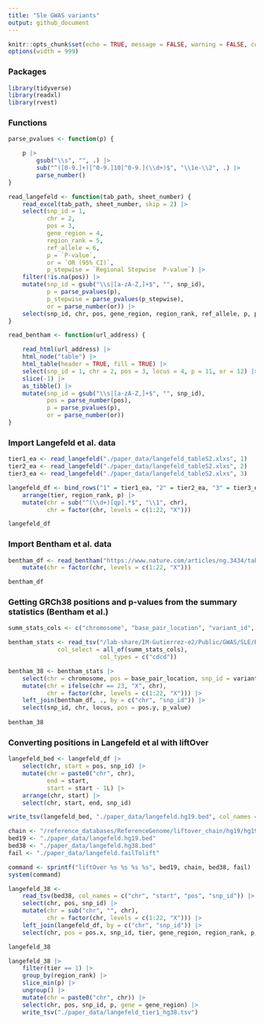 ```yaml
---
title: "Sle GWAS variants"
output: github_document
---
```


```r
knitr::opts_chunk$set(echo = TRUE, message = FALSE, warning = FALSE, comment = "")
options(width = 999)
```

### Packages

```r
library(tidyverse)
library(readxl)
library(rvest)
```


### Functions
```r
parse_pvalues <- function(p) {

    p |>
        gsub("\\s", "", .) |>
        sub("^([0-9.]+)[^0-9.]10[^0-9.](\\d+)$", "\\1e-\\2", .) |>
        parse_number()
}

read_langefeld <- function(tab_path, sheet_number) {
    read_excel(tab_path, sheet_number, skip = 2) |>
    select(snp_id = 1, 
           chr = 2, 
           pos = 3, 
           gene_region = 4, 
           region_rank = 5, 
           ref_allele = 6, 
           p = `P-value`,
           or = `OR (95% CI)`,
           p_stepwise = `Regional Stepwise  P-value`) |> 
    filter(!is.na(pos)) |>
    mutate(snp_id = gsub("\\s|[a-zA-Z,]+$", "", snp_id),  
           p = parse_pvalues(p),
           p_stepwise = parse_pvalues(p_stepwise),
           or = parse_number(or)) |>
    select(snp_id, chr, pos, gene_region, region_rank, ref_allele, p, p_stepwise, or)
}

read_bentham <- function(url_address) {

    read_html(url_address) |>
    html_node("table") |>
    html_table(header = TRUE, fill = TRUE) |>
    select(snp_id = 1, chr = 2, pos = 3, locus = 4, p = 11, or = 12) |>
    slice(-1) |>
    as_tibble() |>
    mutate(snp_id = gsub("\\s|[a-zA-Z,]+$", "", snp_id),
           pos = parse_number(pos),
           p = parse_pvalues(p),
           or = parse_number(or))
}
```

### Import Langefeld et al. data

```r
tier1_ea <- read_langefeld("./paper_data/langefeld_tableS2.xlxs", 1)
tier2_ea <- read_langefeld("./paper_data/langefeld_tableS2.xlxs", 2)
tier3_ea <- read_langefeld("./paper_data/langefeld_tableS2.xlxs", 3)

langefeld_df <- bind_rows("1" = tier1_ea, "2" = tier2_ea, "3" = tier3_ea, .id = "tier") |>
    arrange(tier, region_rank, p) |>
    mutate(chr = sub("^(\\d+)[qp].*$", "\\1", chr),
           chr = factor(chr, levels = c(1:22, "X")))

langefeld_df
```

### Import Bentham et al. data

```r
bentham_df <- read_bentham("https://www.nature.com/articles/ng.3434/tables/1") |>
    mutate(chr = factor(chr, levels = c(1:22, "X")))

bentham_df
```

### Getting GRCh38 positions and p-values from the summary statistics (Bentham et al.)

```r
summ_stats_cols <- c("chromosome", "base_pair_location", "variant_id", "p_value")

bentham_stats <- read_tsv("/lab-share/IM-Gutierrez-e2/Public/GWAS/SLE/Bentham/bentham_GRCh38.tsv.gz", 
			  col_select = all_of(summ_stats_cols),
                          col_types = c("cdcd"))
```

```r
bentham_38 <- bentham_stats |>
    select(chr = chromosome, pos = base_pair_location, snp_id = variant_id, p_value) |>
    mutate(chr = ifelse(chr == 23, "X", chr),
           chr = factor(chr, levels = c(1:22, "X"))) |>
    left_join(bentham_df, ., by = c("chr", "snp_id")) |>
    select(snp_id, chr, locus, pos = pos.y, p_value)
    
bentham_38
```

### Converting positions in Langefeld et al with liftOver

```r
langefeld_bed <- langefeld_df |>
    select(chr, start = pos, snp_id) |>
    mutate(chr = paste0("chr", chr), 
           end = start,
           start = start - 1L) |>
    arrange(chr, start) |>
    select(chr, start, end, snp_id)

write_tsv(langefeld_bed, "./paper_data/langefeld.hg19.bed", col_names = FALSE)

chain <- "/reference_databases/ReferenceGenome/liftover_chain/hg19/hg19ToHg38.over.chain.gz"
bed19 <- "./paper_data/langefeld.hg19.bed"
bed38 <- "./paper_data/langefeld.hg38.bed"
fail <- "./paper_data/langefeld.failTolift"

command <- sprintf("liftOver %s %s %s %s", bed19, chain, bed38, fail)
system(command)
```


```r
langefeld_38 <- 
    read_tsv(bed38, col_names = c("chr", "start", "pos", "snp_id")) |>
    select(chr, pos, snp_id) |>
    mutate(chr = sub("chr", "", chr),
           chr = factor(chr, levels = c(1:22, "X"))) |>
    left_join(langefeld_df, by = c("chr", "snp_id")) |>
    select(chr, pos = pos.x, snp_id, tier, gene_region, region_rank, p, p_stepwise)

langefeld_38
```

```r
langefeld_38 |>
    filter(tier == 1) |>
    group_by(region_rank) |>
    slice_min(p) |>
    ungroup() |>
    mutate(chr = paste0("chr", chr)) |>
    select(chr, pos, snp_id, p, gene = gene_region) |>
    write_tsv("./paper_data/langefeld_tier1_hg38.tsv")
```


